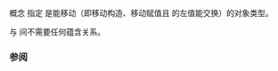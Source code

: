 {{cpp/experimental/ranges/title|Movable}}
{{cpp/experimental/ranges/concepts/navbar}}
{{ddcl|header=experimental/ranges/concepts|since=ranges|1=
template&lt; class T &gt;
concept bool Movable =
    std::is_object&lt;T&gt;::value &amp;&amp;
    MoveConstructible&lt;T&gt; &amp;&amp;
    Assignable&lt;T&amp;, T&gt; &amp;&amp;
    Swappable&lt;T&gt;;
}}

概念 {{tt|Movable&lt;T&gt;}} 指定 {{tt|T}} 是能移动（即移动构造、移动赋值且 {{tt|T}} 的左值能交换）的对象类型。

{{tt|Movable&lt;T&gt;}} 与 {{c|std::is_object&lt;T&gt;::value}} 间不需要任何蕴含关系。

===参阅===
{{dsc begin}}
{{dsc inc|cpp/experimental/ranges/concepts/dsc Copyable}}
{{dsc end}}

{{langlinks|en}}